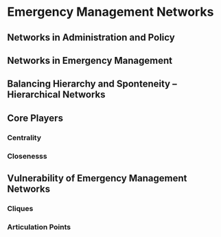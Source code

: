# Emergency Management Networks

## Networks in Administration and Policy

## Networks in Emergency Management

## Balancing Hierarchy and Sponteneity -- Hierarchical Networks

## Core Players

### Centrality

### Closenesss

## Vulnerability of Emergency Management Networks

### Cliques

### Articulation Points
